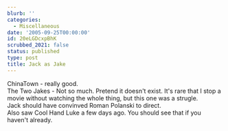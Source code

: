 ```yaml
---
blurb: ''
categories:
  - Miscellaneous
date: '2005-09-25T00:00:00'
id: 20eLGDcxpBhK
scrubbed_2021: false
status: published
type: post
title: Jack as Jake
---
```


ChinaTown - really good.  
The Two Jakes - Not so much. Pretend it doesn't exist. It's rare
that I stop a movie without watching the whole thing, but this one
was a strugle.  
Jack should have convinved Roman Polanski to direct.  
Also saw Cool Hand Luke a few days ago. You should see that if you
haven't already.
